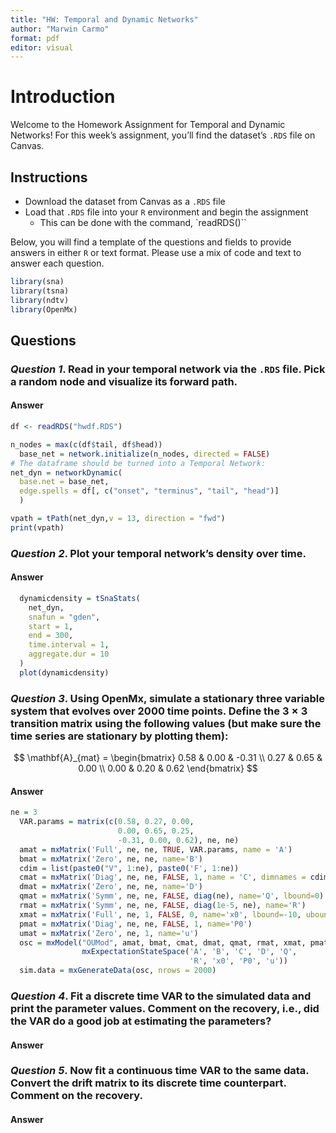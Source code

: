 ```yaml
---
title: "HW: Temporal and Dynamic Networks"
author: "Marwin Carmo"
format: pdf
editor: visual
---
```


# Introduction

Welcome to the Homework Assignment for Temporal and Dynamic Networks! For this week's assignment, you'll find the dataset's `.RDS` file on Canvas.

## Instructions

-   Download the dataset from Canvas as a `.RDS` file
-   Load that `.RDS` file into your `R` environment and begin the assignment
    -   This can be done with the command, \`readRDS()\`\`

Below, you will find a template of the questions and fields to provide answers in either `R` or text format. Please use a mix of code and text to answer each question.

```r
library(sna)
library(tsna)
library(ndtv)
library(OpenMx)
```

## Questions

### ***Question 1***. Read in your temporal network via the `.RDS` file. Pick a random node and visualize its forward path.

#### Answer

```r
df <- readRDS("hwdf.RDS")

n_nodes = max(c(df$tail, df$head))
  base_net = network.initialize(n_nodes, directed = FALSE)
# The dataframe should be turned into a Temporal Network:
net_dyn = networkDynamic(
  base.net = base_net,
  edge.spells = df[, c("onset", "terminus", "tail", "head")]
  )

vpath = tPath(net_dyn,v = 13, direction = "fwd")
print(vpath)
```


### ***Question 2***. Plot your temporal network's density over time.

#### Answer

```r
  dynamicdensity = tSnaStats(
    net_dyn,
    snafun = "gden",
    start = 1,
    end = 300,
    time.interval = 1,
    aggregate.dur = 10
  )
  plot(dynamicdensity)
```


### ***Question 3***. Using OpenMx, simulate a stationary three variable system that evolves over 2000 time points. Define the $3\times 3$ transition matrix using the following values (but make sure the time series are stationary by plotting them):

$$
\mathbf{A}_{mat} = 
\begin{bmatrix}
  0.58 & 0.00 & -0.31 \\
  0.27 & 0.65 & 0.00 \\
  0.00 & 0.20 & 0.62
\end{bmatrix}
$$

#### Answer

```r
ne = 3
  VAR.params = matrix(c(0.58, 0.27, 0.00,
                        0.00, 0.65, 0.25,
                        -0.31, 0.00, 0.62), ne, ne)
  amat = mxMatrix('Full', ne, ne, TRUE, VAR.params, name = 'A')
  bmat = mxMatrix('Zero', ne, ne, name='B')
  cdim = list(paste0("V", 1:ne), paste0('F', 1:ne))
  cmat = mxMatrix('Diag', ne, ne, FALSE, 1, name = 'C', dimnames = cdim)
  dmat = mxMatrix('Zero', ne, ne, name='D')
  qmat = mxMatrix('Symm', ne, ne, FALSE, diag(ne), name='Q', lbound=0)
  rmat = mxMatrix('Symm', ne, ne, FALSE, diag(1e-5, ne), name='R')
  xmat = mxMatrix('Full', ne, 1, FALSE, 0, name='x0', lbound=-10, ubound=10)
  pmat = mxMatrix('Diag', ne, ne, FALSE, 1, name='P0')
  umat = mxMatrix('Zero', ne, 1, name='u')
  osc = mxModel("OUMod", amat, bmat, cmat, dmat, qmat, rmat, xmat, pmat, umat,
                mxExpectationStateSpace('A', 'B', 'C', 'D', 'Q',
                                        'R', 'x0', 'P0', 'u'))
  sim.data = mxGenerateData(osc, nrows = 2000)
```


### ***Question 4***. Fit a discrete time VAR to the simulated data and print the parameter values. Comment on the recovery, i.e., did the VAR do a good job at estimating the parameters?

#### Answer

### ***Question 5***. Now fit a continuous time VAR to the same data. Convert the drift matrix to its discrete time counterpart. Comment on the recovery.

#### Answer
